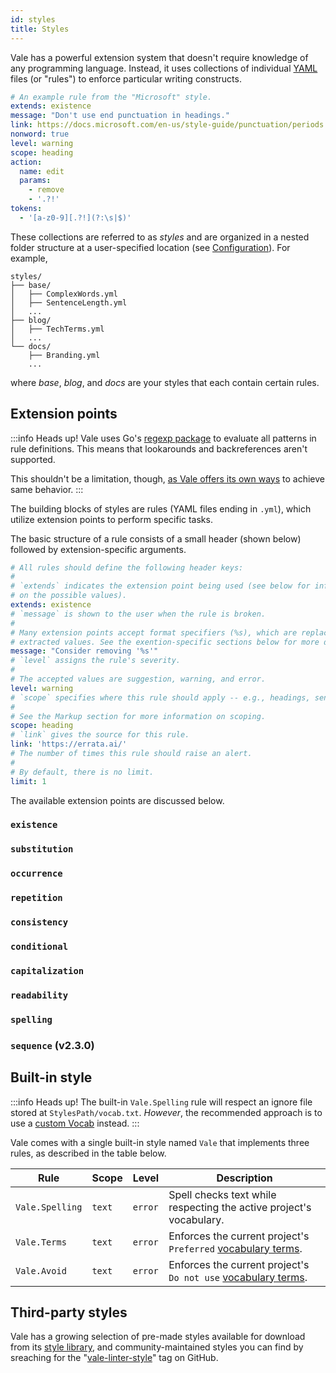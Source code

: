 ```yaml
---
id: styles
title: Styles
---
```



Vale has a powerful extension system that doesn't require knowledge of
any programming language. Instead, it uses collections of individual
[YAML](http://yaml.org) files (or "rules") to enforce particular writing
constructs.

```yaml title="HeadingPunctuation.yml"
# An example rule from the "Microsoft" style.
extends: existence
message: "Don't use end punctuation in headings."
link: https://docs.microsoft.com/en-us/style-guide/punctuation/periods
nonword: true
level: warning
scope: heading
action:
  name: edit
  params:
    - remove
    - '.?!'
tokens:
  - '[a-z0-9][.?!](?:\s|$)'
```

These collections are referred to as *styles* and are organized in a
nested folder structure at a user-specified location
(see [Configuration](/vale/config)). For example,

```text
styles/
├── base/
│   ├── ComplexWords.yml
│   ├── SentenceLength.yml
│   ...
├── blog/
│   ├── TechTerms.yml
│   ...
└── docs/
    ├── Branding.yml
    ...
```

where _base_, _blog_, and _docs_ are your styles that each contain certain
rules.

## Extension points

:::info Heads up!
Vale uses Go's [regexp package](https://golang.org/pkg/regexp/syntax/) to
evaluate all patterns in rule definitions. This means that lookarounds and
backreferences aren't supported.

This shouldn't be a limitation, though, [as Vale offers its own ways](https://medium.com/@jdkato/rule-authoring-101-ca066233970c?source=friends_link&sk=85ff5198b7548b326d6aaab43aca40f9) to achieve same behavior.
:::

The building blocks of styles are rules (YAML files ending in `.yml`), which utilize extension points to perform specific tasks.

The basic structure of a rule consists of a small header \(shown below\) followed by extension-specific arguments.

```yaml
# All rules should define the following header keys:
#
# `extends` indicates the extension point being used (see below for information
# on the possible values).
extends: existence
# `message` is shown to the user when the rule is broken.
#
# Many extension points accept format specifiers (%s), which are replaced by
# extracted values. See the exention-specific sections below for more details.
message: "Consider removing '%s'"
# `level` assigns the rule's severity.
#
# The accepted values are suggestion, warning, and error.
level: warning
# `scope` specifies where this rule should apply -- e.g., headings, sentences, etc.
#
# See the Markup section for more information on scoping.
scope: heading
# `link` gives the source for this rule.
link: 'https://errata.ai/'
# The number of times this rule should raise an alert.
#
# By default, there is no limit.
limit: 1
```

The available extension points are discussed below.

### `existence`

<Existence />

### `substitution`

<Substitution />

### `occurrence`

<Occurrence />

### `repetition`

<Repetition />

### `consistency`

<Consistency />

### `conditional`

<Conditional />

### `capitalization`

<Capitalization />

### `readability`

<Readability />

### `spelling`

<Spelling />

### `sequence` (v2.3.0)

<Sequence />

## Built-in style

:::info Heads up!
The built-in `Vale.Spelling` rule will respect an ignore file stored at
`StylesPath/vocab.txt`. *However*, the recommended approach is to use a
[custom Vocab](vocab) instead.
:::

Vale comes with a single built-in style named `Vale` that implements three rules,
as described in the table below.

| Rule              | Scope  | Level   | Description                                                         |
|-------------------|--------|---------|---------------------------------------------------------------------|
| `Vale.Spelling`   | `text` | `error` | Spell checks text while respecting the active project's vocabulary. |
| `Vale.Terms`      | `text` | `error` | Enforces the current project's `Preferred` [vocabulary terms](/vale/vocab).                    |
| `Vale.Avoid`      | `text` | `error` | Enforces the current project's `Do not use` [vocabulary terms](/vale/vocab).                    |

## Third-party styles

Vale has a growing selection of pre-made styles available for download from its
[style library](https://github.com/errata-ai/styles), and community-maintained styles you can find by sreaching for the "[vale-linter-style](https://github.com/topics/vale-linter-style)" tag on GitHub.
